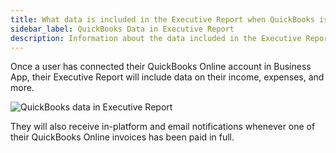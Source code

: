 ```yaml
---
title: What data is included in the Executive Report when QuickBooks is connected?
sidebar_label: QuickBooks Data in Executive Report
description: Information about the data included in the Executive Report when QuickBooks is connected
---
```


Once a user has connected their QuickBooks Online account in Business App, their Executive Report will include data on their income, expenses, and more.

![QuickBooks data in Executive Report](./img/quickbooks-executive-report.jpg)

They will also receive in-platform and email notifications whenever one of their QuickBooks Online invoices has been paid in full.